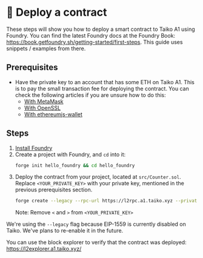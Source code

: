 # 🚀 Deploy a contract

These steps will show you how to deploy a smart contract to Taiko A1 using Foundry. You can find the latest Foundry docs at the Foundry Book: https://book.getfoundry.sh/getting-started/first-steps. This guide uses snippets / examples from there.

## Prerequisites

- Have the private key to an account that has some ETH on Taiko A1. This is to pay the small transaction fee for deploying the contract. You can check the following articles if you are unsure how to do this:
  - [With MetaMask](https://www.herongyang.com/Ethereum/Ethereum-Account-Public-Private-Key-Example.html)
  - [With OpenSSL](https://gist.github.com/miguelmota/3793b160992b4ea0b616497b8e5aee2f)
  - [With ethereumjs-wallet](https://piyopiyo.medium.com/how-to-generate-ethereum-private-key-and-address-in-local-offline-environment-90294308593c)

## Steps

1. [Install Foundry](https://book.getfoundry.sh/getting-started/installation)
2. Create a project with Foundry, and `cd` into it:
   ```sh
   forge init hello_foundry && cd hello_foundry
   ```
3. Deploy the contract from your project, located at `src/Counter.sol`. Replace `<YOUR_PRIVATE_KEY>` with your private key, mentioned in the previous prerequisites section.
   ```sh
   forge create --legacy --rpc-url https://l2rpc.a1.taiko.xyz --private-key <YOUR_PRIVATE_KEY> src/Counter.sol:Counter
   ```
   Note: Remove `<` and `>` from `<YOUR_PRIVATE_KEY>`

We're using the `--legacy` flag because EIP-1559 is currently disabled on Taiko. We've plans to re-enable it in the future.

You can use the block explorer to verify that the contract was deployed: https://l2explorer.a1.taiko.xyz/

